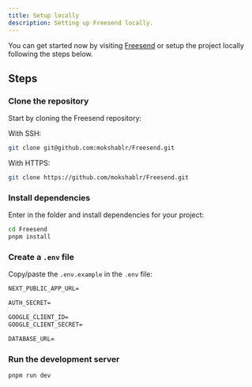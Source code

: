```yaml
---
title: Setup locally
description: Setting up Freesend locally.
---
```


You can get started now by visiting [Freesend](/) or setup the project locally following the steps below.

## Steps

<Steps>

### Clone the repository

Start by cloning the Freesend repository:

With SSH:

```bash
git clone git@github.com:mokshablr/Freesend.git
```

With HTTPS:

```bash
git clone https://github.com/mokshablr/Freesend.git
```

### Install dependencies

Enter in the folder and install dependencies for your project:

```bash
cd Freesend
pnpm install
```

### Create a `.env` file

Copy/paste the `.env.example` in the `.env` file:

```md title=".env"
NEXT_PUBLIC_APP_URL=

AUTH_SECRET=

GOOGLE_CLIENT_ID=
GOOGLE_CLIENT_SECRET=

DATABASE_URL=
```

### Run the development server

```bash
pnpm run dev
```

</Steps>
